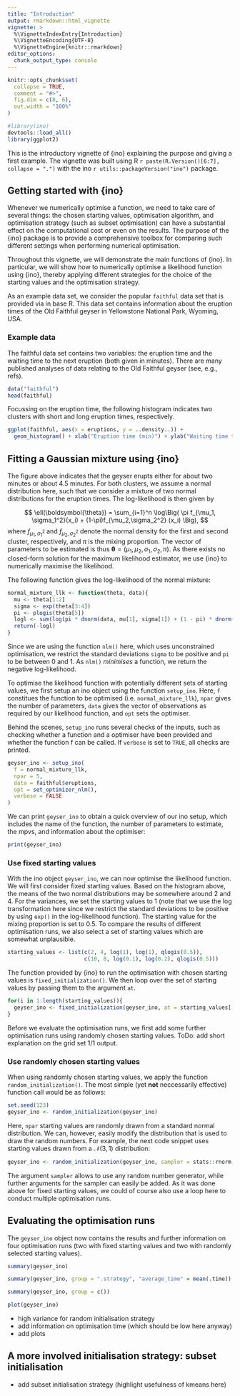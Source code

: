 ```yaml
---
title: "Introduction"
output: rmarkdown::html_vignette
vignette: >
  %\VignetteIndexEntry{Introduction}
  %\VignetteEncoding{UTF-8}
  %\VignetteEngine{knitr::rmarkdown}
editor_options: 
  chunk_output_type: console
---
```


```r
knitr::opts_chunk$set(
  collapse = TRUE,
  comment = "#>",
  fig.dim = c(8, 6),
  out.width = "100%"
)
```

```r
#library(ino)
devtools::load_all()
library(ggplot2)
```

This is the introductory vignette of {ino} explaining the purpose and giving a first example. The vignette was built using R `r paste(R.Version()[6:7], collapse = ".")` with the ino `r utils::packageVersion("ino")` package. 

## Getting started with {ino}

Whenever we numerically optimise a function, we need to take care of several things: the chosen starting values, optimisation algorithm, and optimisation strategy (such as subset optimisation) can have a substantial effect on the computational cost or even on the results. The purpose of the {ino} package is to provide a comprehensive toolbox for comparing such different settings when performing numerical optimisation. 

Throughout this vignette, we will demonstrate the main functions of {ino}. In particular, we will show how to numerically optimise a likelihood function using {ino}, thereby applying different strategies for the choice of the starting values and the optimisation strategy.

As an example data set, we consider the popular `faithful` data set that is provided via in base R. This data set contains information about the eruption times of the Old Faithful geyser in Yellowstone National Park, Wyoming, USA.


### Example data

The faithful data set contains two variables: the eruption time and the waiting time to the next eruption (both given in minutes). There are many published analyses of data relating to the Old Faithful geyser (see, e.g., refs).

```r
data("faithful")
head(faithful)
```

Focussing on the eruption time, the following histogram indicates two clusters with short and long eruption times, respectively.

```r
ggplot(faithful, aes(x = eruptions, y = ..density..)) + 
  geom_histogram() + xlab("Eruption time (min)") + ylab("Waiting time to next eruption (min)")
```

## Fitting a Gaussian mixture using {ino}


The figure above indicates that the geyser erupts either for about two minutes or about 4.5 minutes. For both clusters, we assume a normal distribution here, such that we consider a mixture of two normal distributions for the eruption times. The log-likelihood is then given by


$$
\ell(\boldsymbol{\theta}) = \sum_{i=1}^n \log\Big( \pi f_{\mu_1, \sigma_1^2}(x_i) + (1-\pi)f_{\mu_2,\sigma_2^2} (x_i) \Big),
$$
where $f_{\mu_1, \sigma_1^2}$ and $f_{\mu_2, \sigma_2^2}$ denote the normal density for the first and second cluster, respectively, and $\pi$ is the mixing proportion. The vector of parameters to be estimated is thus $\boldsymbol{\theta} = (\mu_1, \mu_2, \sigma_1, \sigma_2, \pi)$. As there exists no closed-form solution for the maximum likelihood estimator, we use {ino} to numerically maximise the likelihood.


The following function gives the log-likelihood of the normal mixture:

```r
normal_mixture_llk <- function(theta, data){
  mu <- theta[1:2]
  sigma <- exp(theta[3:4])
  pi <- plogis(theta[5])
  logl <- sum(log(pi * dnorm(data, mu[1], sigma[1]) + (1 - pi) * dnorm(data, mu[2], sigma[2])))
  return(-logl)
}
```

Since we are using the function `nlm()` here, which uses unconstrained optimisation, we restrict the standard deviations `sigma` to be positive and `pi` to be between 0 and 1. As `nlm()` *minimises* a function, we return the negative log-likelihood.

To optimise the likelihood function with potentially different sets of starting values, we first setup an ino object using the function `setup_ino`. Here, `f` constitues the function to be optimised (i.e. `normal_mixture_llk`), `npar` gives the number of parameters, `data` gives the vector of observations as required by our likelihood function, and `opt` sets the optimiser.

Behind the scenes, `setup_ino` runs several checks of the inputs, such as checking whether a function and a optimiser have been provided and whether the function f can be called. If `verbose` is set to `TRUE`, all checks are printed.

```r
geyser_ino <- setup_ino(
  f = normal_mixture_llk,
  npar = 5,
  data = faithful$eruptions,
  opt = set_optimizer_nlm(),
  verbose = FALSE
)
```

We can print `geyser_ino` to obtain a quick overview of our ino setup, which includes the name of the function, the number of parameters to estimate, the mpvs, and information about the optimiser:

```r
print(geyser_ino)
```


### Use fixed starting values

With the ino object `geyser_ino`, we can now optimise the likelihood function. We will first consider fixed starting values. Based on the histogram above, the means of the two normal distributions may be somewhere around 2 and 4. For the variances, we set the starting values to 1 (note that we use the log transformation here since we restrict the standard deviations to be positive by using `exp()` in the log-likelihood function). The starting value for the mixing proportion is set to 0.5.
To compare the results of different optimisation runs, we also select a set of starting values which are somewhat unplausible.

```r
starting_values <- list(c(2, 4, log(1), log(1), qlogis(0.5)), 
                        c(10, 8, log(0.1), log(0.2), qlogis(0.5)))
```

The function provided by {ino} to run the optimisation with chosen starting values is `fixed_initialization()`. We then loop over the set of starting values by passing them to the argument `at`.  

```r
for(i in 1:length(starting_values)){
  geyser_ino <- fixed_initialization(geyser_ino, at = starting_values[[i]])
}
```

Before we evaluate the optimisation runs, we first add some further optimisation runs using randomly chosen starting values. ToDo: add short explanation on the grid set 1/1 output.


### Use randomly chosen starting values

When using randomly chosen starting values, we apply the function `random_initialization()`. The most simple (yet __not__ neccessarily effective) function call would be as follows:

```r
set.seed(123)
geyser_ino <- random_initialization(geyser_ino)
```

Here, `npar` starting values are randomly drawn from a standard normal distribution. We can, however, easily modify the distribution that is used to draw the random numbers. For example, the next code snippet uses starting values drawn from a $\mathcal{N}(3, 1)$ distribution:

```r
geyser_ino <- random_initialization(geyser_ino, sampler = stats::rnorm, mean = 3, sd = 1)
```

The argument `sampler` allows to use any random number generator, while further arguments for the sampler can easily be added. As it was done above for fixed starting values, we could of course also use a loop here to conduct multiple optimisation runs.


## Evaluating the optimisation runs

The `geyser_ino` object now contains the results and further information on four optimisation runs (two with fixed starting values and two with randomly selected starting values).

```r
summary(geyser_ino)
```


```r
summary(geyser_ino, group = ".strategy", "average_time" = mean(.time))
```

```r
summary(geyser_ino, group = c())
```

```r
plot(geyser_ino)
```


* high variance for random initialisation strategy
* add information on optimisation time (which should be low here anyway)
* add plots

## A more involved initialisation strategy: subset initialisation


* add subset initialisation strategy (highlight usefulness of kmeans here)

